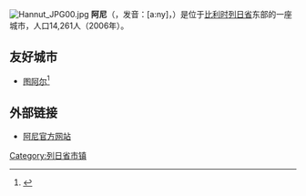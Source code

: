 [[File:Hannut_JPG00.jpg|thumb]]
'''阿尼'''（{{lang-fr|Hannut}}，发音：[a:ny]，{{lang-nl|Hannuit}}）是位于[[比利时|比利时]][[列日省|列日省]]东部的一座城市，人口14,261人（2006年）。

==友好城市==
* {{FRA}} [[图阿尔_(德塞夫勒省)|图阿尔]]<ref>{{Cite web|url=https://www.lanouvellerepublique.fr/thouars/les-jumelages-en-assemblee|title=Les jumelages en assemblée|date=2019-03-05|accessdate=2020-10-27|editor=La Nouvelle République|language=fr|website=lanouvellerepublique.fr}}</ref>

==外部链接==
*[http://www.hannut.be/ 阿尼官方网站] {{Wayback|url=http://www.hannut.be/ |date=20210126211759 }}

{{列日省市区}}

{{DEFAULTSORT:Hannut}}
{{Belgium-geo-stub}}

[[Category:列日省市镇|Category:列日省市镇]]